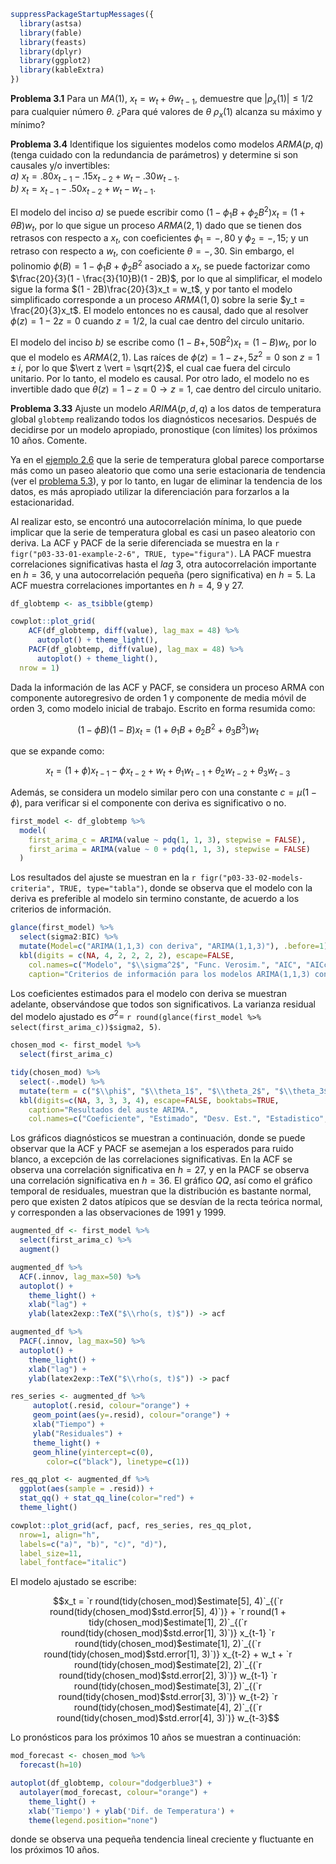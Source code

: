 ```r
suppressPackageStartupMessages({
  library(astsa)
  library(fable)
  library(feasts)
  library(dplyr)
  library(ggplot2)
  library(kableExtra)
})
```

**Problema 3.1** Para un $MA(1)$, $x_t = w_t + \theta w_{t−1}$, demuestre que $\vert\rho_x(1)\vert \le 1/2$ para cualquier número $\theta$. ¿Para qué valores de $\theta$ $\rho_x(1)$ alcanza su máximo y mínimo?

<a name="problema-3-4"></a>
**Problema 3.4** Identifique los siguientes modelos como modelos $ARMA(p, q)$ (tenga cuidado con la redundancia de parámetros) y determine si son causales y/o invertibles:  
_a)_ $x_t = .80x_{t−1} − .15x_{t−2} + w_t − .30w_{t−1}$.  
_b)_ $x_t = x_{t−1} − .50x_{t−2} + w_t − w_{t−1}$.

El modelo del inciso _a)_ se puede escribir como $(1-\phi_1 B+\phi_2 B^2)x_t = (1 + \theta B)w_t$, por lo que sigue un proceso $ARMA(2, 1)$ dado que se tienen dos retrasos con respecto a $x_t$, con coeficientes $\phi_1 = -{,}80$ y $\phi_2 = -{,}15$; y un retraso con respecto a $w_t$, con coeficiente $\theta = -{,}30$. 
Sin embargo, el polinomio $\phi(B) = 1-\phi_1 B+\phi_2 B^2$ asociado a $x_t$, se puede factorizar como $\frac{20}{3}(1 - \frac{3}{10}B)(1 - 2B)$, por lo que al simplificar, el modelo sigue la forma $(1 - 2B)\frac{20}{3}x_t = w_t$, y por tanto el modelo simplificado corresponde a un proceso $ARMA(1, 0)$ sobre la serie $y_t = \frac{20}{3}x_t$. 
El modelo entonces no es causal, dado que al resolver $\phi(z) = 1 - 2 z = 0$ cuando $z = 1/2$, la cual cae dentro del circulo unitario. 

El modelo del inciso _b)_ se escribe como $(1 - B + {,}50 B^2)x_t = (1 - B)w_t$, por lo que el modelo es $ARMA(2, 1)$. 
Las raíces de $\phi(z) = 1 - z + {,}5 z^2 = 0$ son $z = 1 \pm i$, por lo que $\vert z \vert = \sqrt{2}$, el cual cae fuera del circulo unitario. Por lo tanto, el modelo es causal. 
Por otro lado, el modelo no es invertible dado que $\theta(z) = 1-z = 0 \rightarrow z = 1$, cae dentro del circulo unitario.

<a name="problema-3-33"></a>
**Problema 3.33** Ajuste un modelo $ARIMA(p, d, q)$ a los datos de temperatura global `globtemp` realizando todos los diagnósticos necesarios. Después de decidirse por un modelo apropiado, pronostique (con límites) los próximos $10$ años. Comente.

Ya en el [ejemplo 2.6](https://github.com/Ryuta2329/Msc-Math-Applied/blob/main/Series%20Temporales/colab-nb/global-temperature-example.ipynb) que la serie de temperatura global parece comportarse más como un paseo aleatorio que como una serie estacionaria de tendencia (ver el <a href="/Series%20Temporales/output/Shunway-Stoffer-Solutions.md#problema-5-3">problema 5.3</a>), y por lo tanto, en lugar de eliminar la tendencia de los datos, es más apropiado utilizar la diferenciación para forzarlos a la estacionaridad. 

Al realizar esto, se encontró una autocorrelación mínima, lo que puede implicar que la serie de temperatura global es casi un paseo aleatorio con deriva. La ACF y PACF de la serie diferenciada se muestra en la `r figr("p03-33-01-example-2-6", TRUE, type="figura")`. 
LA PACF muestra correlaciones significativas hasta el _lag_ 3, otra autocorrelación importante en $h=36$, y una autocorrelación pequeña (pero significativa) en $h=5$. La ACF muestra correlaciones importantes en $h=4$, $9$ y $27$.

```r
df_globtemp <- as_tsibble(gtemp)

cowplot::plot_grid(
    ACF(df_globtemp, diff(value), lag_max = 48) %>%
      autoplot() + theme_light(),
    PACF(df_globtemp, diff(value), lag_max = 48) %>%
      autoplot() + theme_light(),
  nrow = 1)
```

Dada la información de las ACF y PACF, se considera un proceso ARMA con componente autoregresivo de orden 1 y componente de media móvil de orden 3, como modelo inicial de trabajo. Escrito en forma resumida como:

$$(1 - \phi B)(1 - B)x_t = (1 + \theta_1 B + \theta_2 B^2 + \theta_3 B^3)w_t$$

que se expande como:

$$x_t = (1 + \phi) x_{t-1} - \phi x_{t-2} + w_t + \theta_1 w_{t-1} + \theta_2 w_{t-2} + \theta_3 w_{t-3}$$

Además, se considera un modelo similar pero con una constante $c = \mu(1 - \phi)$, para verificar si el componente con deriva es significativo o no. 

```r
first_model <- df_globtemp %>%
  model(
    first_arima_c = ARIMA(value ~ pdq(1, 1, 3), stepwise = FALSE),
    first_arima = ARIMA(value ~ 0 + pdq(1, 1, 3), stepwise = FALSE)
  )
```

Los resultados del ajuste se muestran en la `r figr("p03-33-02-models-criteria", TRUE, type="tabla")`, donde se observa que el modelo con la deriva es preferible al modelo sin termino constante, de acuerdo a los criterios de información. 

```r
glance(first_model) %>%
  select(sigma2:BIC) %>%
  mutate(Model=c("ARIMA(1,1,3) con deriva", "ARIMA(1,1,3)"), .before=1) %>%
  kbl(digits = c(NA, 4, 2, 2, 2, 2), escape=FALSE,
    col.names=c("Modelo", "$\\sigma^2$", "Func. Verosim.", "AIC", "AICc", "BIC"),
    caption="Criterios de información para los modelos ARIMA(1,1,3) con y sin deriva.")
```

Los coeficientes estimados para el modelo con deriva se muestran adelante, observándose que todos son significativos. 
La varianza residual del modelo ajustado es $\sigma^2 =$ `r round(glance(first_model %>% select(first_arima_c))$sigma2, 5)`. 

```r
chosen_mod <- first_model %>%
  select(first_arima_c)

tidy(chosen_mod) %>%
  select(-.model) %>%
  mutate(term = c("$\\phi$", "$\\theta_1$", "$\\theta_2$", "$\\theta_3$", "$c$")) %>%
  kbl(digits=c(NA, 3, 3, 3, 4), escape=FALSE, booktabs=TRUE,
  	caption="Resultados del auste ARIMA.",
    col.names=c("Coeficiente", "Estimado", "Desv. Est.", "Estadistico", "p"))
```

Los gráficos diagnósticos se muestran a continuación, donde se puede observar que la ACF y PACF se asemejan a los esperados para ruido blanco, a excepción de las correlaciones significativas. 
En la ACF se observa una correlación significativa en $h=27$, y en la PACF se observa una correlación significativa en $h=36$. 
El gráfico _QQ_, así como el gráfico temporal de residuales, muestran que la distribución es bastante normal, pero que existen 2 datos atípicos que se desvían de la recta teórica normal, y corresponden a las observaciones de 1991 y 1999.

```r
augmented_df <- first_model %>%
  select(first_arima_c) %>%
  augment()

augmented_df %>%
  ACF(.innov, lag_max=50) %>%
  autoplot() +
    theme_light() +
    xlab("lag") + 
    ylab(latex2exp::TeX("$\\rho(s, t)$")) -> acf

augmented_df %>%
  PACF(.innov, lag_max=50) %>%
  autoplot() +
    theme_light() +
    xlab("lag") + 
    ylab(latex2exp::TeX("$\\rho(s, t)$")) -> pacf 

res_series <- augmented_df %>%
     autoplot(.resid, colour="orange") +
     geom_point(aes(y=.resid), colour="orange") +
     xlab("Tiempo") +
     ylab("Residuales") +
     theme_light() +
     geom_hline(yintercept=c(0), 
     	color=c("black"), linetype=c(1))

res_qq_plot <- augmented_df %>% 
  ggplot(aes(sample = .resid)) + 
  stat_qq() + stat_qq_line(color="red") + 
  theme_light()

cowplot::plot_grid(acf, pacf, res_series, res_qq_plot, 
  nrow=1, align="h",
  labels=c("a)", "b)", "c)", "d)"), 
  label_size=11, 
  label_fontface="italic")
```

El modelo ajustado se escribe:

$$x_t = `r round(tidy(chosen_mod)$estimate[5], 4)`_{(`r round(tidy(chosen_mod)$std.error[5], 4)`)} + `r round(1 + tidy(chosen_mod)$estimate[1], 2)`_{(`r round(tidy(chosen_mod)$std.error[1], 3)`)} x_{t-1}  `r round(tidy(chosen_mod)$estimate[1], 2)`_{(`r round(tidy(chosen_mod)$std.error[1], 3)`)} x_{t-2} + w_t + `r round(tidy(chosen_mod)$estimate[2], 2)`_{(`r round(tidy(chosen_mod)$std.error[2], 3)`)} w_{t-1}  `r round(tidy(chosen_mod)$estimate[3], 2)`_{(`r round(tidy(chosen_mod)$std.error[3], 3)`)} w_{t-2}  `r round(tidy(chosen_mod)$estimate[4], 2)`_{(`r round(tidy(chosen_mod)$std.error[4], 3)`)} w_{t-3}$$

Lo pronósticos para los próximos 10 años se muestran a continuación:

```r
mod_forecast <- chosen_mod %>%
  forecast(h=10)

autoplot(df_globtemp, colour="dodgerblue3") +
  autolayer(mod_forecast, colour="orange") +
    theme_light() + 
    xlab('Tiempo') + ylab('Dif. de Temperatura') +
    theme(legend.position="none")
```

donde se observa una pequeña tendencia lineal creciente y fluctuante en los próximos 10 años.